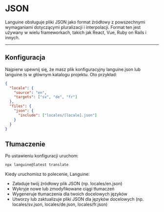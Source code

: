 # JSON

Languine obsługuje pliki JSON jako format źródłowy z powszechnymi wymaganiami dotyczącymi pluralizacji i interpolacji. Format ten jest używany w wielu frameworkach, takich jak React, Vue, Ruby on Rails i innych.


---


## Konfiguracja

Najpierw upewnij się, że masz plik konfiguracyjny languine.json lub languine.ts w głównym katalogu projektu. Oto przykład:

```json
{
  "locale": {
    "source": "en",
    "targets": ["sv", "de", "fr"]
  },
  "files": {
    "json": {
      "include": ["locales/[locale].json"]
    }
  }
}

```

## Tłumaczenie

Po ustawieniu konfiguracji uruchom:

```bash
npx languine@latest translate
```

Kiedy uruchomisz to polecenie, Languine:

- Załaduje twój źródłowy plik JSON (np. locales/en.json)
- Wykryje nowe lub zmodyfikowane ciągi tłumaczeń
- Wygeneruje tłumaczenia dla twoich docelowych języków
- Utworzy lub zaktualizuje pliki JSON dla języków docelowych (np. locales/sv.json, locales/de.json, locales/fr.json)
